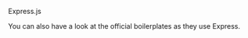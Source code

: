 
<CommunityNote url="https://expressjs.com" />

<UseBati>Express.js</UseBati>

You can also have a look at the <Link href="/new#without-vike-react-vue-solid">official boilerplates</Link> as they use Express.
